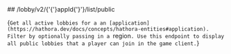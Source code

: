 
<MethodPill method="get" />
## /lobby/v2/{'{'}appId{'}'}/list/public

{`Get all active lobbies for a an [application](https://hathora.dev/docs/concepts/hathora-entities#application). Filter by optionally passing in a `region`. Use this endpoint to display all public lobbies that a player can join in the game client.`}
